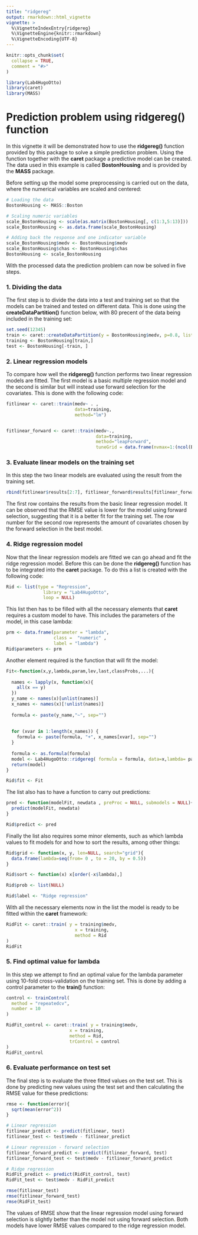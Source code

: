 ```yaml
---
title: "ridgereg"
output: rmarkdown::html_vignette
vignette: >
  %\VignetteIndexEntry{ridgereg}
  %\VignetteEngine{knitr::rmarkdown}
  %\VignetteEncoding{UTF-8}
---
```


```r
knitr::opts_chunk$set(
  collapse = TRUE,
  comment = "#>"
)
```

```r
library(Lab4HugoOtto)
library(caret)
library(MASS)
```

# Prediction problem using **ridgereg()** function

In this vignette it will be demonstrated how to use the **ridgereg()** function provided by this package to solve a simple prediction problem. Using the function together with the **caret** package a predictive model can be created. The data used in this example is called **BostonHousing** and is provided by the **MASS** package.

Before setting up the model some preprocessing is carried out on the data, where the numerical variables are scaled and centered:

```r
# Loading the data
BostonHousing <- MASS::Boston

# Scaling numeric variables
scale_BostonHousing <- scale(as.matrix(BostonHousing[, c(1:3,5:13)]))
scale_BostonHousing <- as.data.frame(scale_BostonHousing)

# Adding back the response and one indicator variable
scale_BostonHousing$medv <- BostonHousing$medv
scale_BostonHousing$chas <- BostonHousing$chas
BostonHousing <- scale_BostonHousing
```

With the processed data the prediction problem can now be solved in five steps.


### 1. Dividing the data

The first step is to divide the data into a test and training set so that the models can be trained and tested on different data. This is done using the **createDataPartition()** function below, with 80 precent of the data being included in the training set: 

```r
set.seed(12345)
train <- caret::createDataPartition(y = BostonHousing$medv, p=0.8, list = FALSE)
training <- BostonHousing[train,]
test <- BostonHousing[-train, ]
```


### 2. Linear regression models

To compare how well the **ridgereg()** function performs two linear regression models are fitted. The first model is a basic multiple regression model and the second is similar but will instead use forward selection for the covariates. This is done with the following code:

```r
fitlinear <- caret::train(medv~ . , 
                          data=training,
                          method="lm")


fitlinear_forward <- caret::train(medv~.,
                                  data=training,
                                  method="leapForward",
                                  tuneGrid = data.frame(nvmax=1:(ncol(BostonHousing)-1)))
```


### 3. Evaluate linear models on the training set

In this step the two linear models are evaluated using the result from the training set.

```r
rbind(fitlinear$results[2:7], fitlinear_forward$results[fitlinear_forward$bestTune[[1]],][2:7])
```

The first row contains the results from the basic linear regression model. It can be observed that the RMSE value is lower for the model using forward selection, suggesting that it is a better fit for the training set. The row number for the second row represents the amount of covariates chosen by the forward selection in the best model. 

### 4. Ridge regression model

Now that the linear regression models are fitted we can go ahead and fit the ridge regression model. Before this can be done the **ridgereg()** function has to be integrated into the **caret** package. To do this a list is created with the following code:

```r
Rid <- list(type = "Regression",
              library = "Lab4HugoOtto",
              loop = NULL)
```


This list then has to be filled with all the necessary elements that **caret** requires a custom model to have. This includes the parameters of the model, in this case lambda:

```r
prm <- data.frame(parameter = "lambda",
                  class =  "numeric" ,
                  label = "lambda")
Rid$parameters <- prm
```

Another element required is the function that will fit the model:

```r
Fit<-function(x,y,lambda,param,lev,last,classProbs,...){
  
  names <- lapply(x, function(x){
    all(x == y)
  })
  y_name <- names(x)[unlist(names)]
  x_names <- names(x)[!unlist(names)]
  
  formula <- paste(y_name,"~", sep="")
  
  
  for (xvar in 1:length(x_names)) {
    formula <- paste(formula, "+", x_names[xvar], sep="")
  }
  
  formula <- as.formula(formula)
  model <- Lab4HugoOtto::ridgereg( formula = formula, data=x,lambda= param$lambda)
  return(model)
}

Rid$fit <- Fit
```

The list also has to have a function to carry out predictions:

```r
pred <- function(modelFit, newdata , preProc = NULL, submodels = NULL){
  predict(modelFit, newdata)
}

Rid$predict <- pred
```

Finally the list also requires some minor elements, such as which lambda values to fit models for and how to sort the results, among other things:

```r
Rid$grid <- function(x, y, len=NULL, search="grid"){
  data.frame(lambda=seq(from= 0 , to = 20, by = 0.5))
}

Rid$sort <- function(x) x[order(-x$lambda),]

Rid$prob <- list(NULL)

Rid$label <- "Ridge regression"
```

With all the necessary elements now in the list the model is ready to be fitted within the **caret** framework:

```r
RidFit <- caret::train( y = training$medv,
                          x = training,
                          method = Rid
)
RidFit
```


### 5. Find optimal value for lambda

In this step we attempt to find an optimal value for the lambda parameter using 10-fold cross-validation on the training set. This is done by adding a control parameter to the **train()** function:

```r
control <- trainControl(
  method = "repeatedcv",
  number = 10
)

RidFit_control <- caret::train( y = training$medv,
                        x = training,
                        method = Rid,
                        trControl = control
)
RidFit_control
```


### 6. Evaluate performance on test set

The final step is to evaluate the three fitted values on the test set. This is done by predicting new values using the test set and then calculating the RMSE value for these predictions:

```r
rmse <- function(error){
  sqrt(mean(error^2))
}

# Linear regression
fitlinear_predict <- predict(fitlinear, test)
fitlinear_test <- test$medv - fitlinear_predict

# Linear regression - forward selection
fitlinear_forward_predict <- predict(fitlinear_forward, test)
fitlinear_forward_test <- test$medv - fitlinear_forward_predict

# Ridge regression
RidFit_predict <- predict(RidFit_control, test)
RidFit_test <- test$medv - RidFit_predict

rmse(fitlinear_test)
rmse(fitlinear_forward_test)
rmse(RidFit_test)
```

The values of RMSE show that the linear regression model using forward selection is slightly better than the model not using forward selection. Both models have lower RMSE values compared to the ridge regression model.

